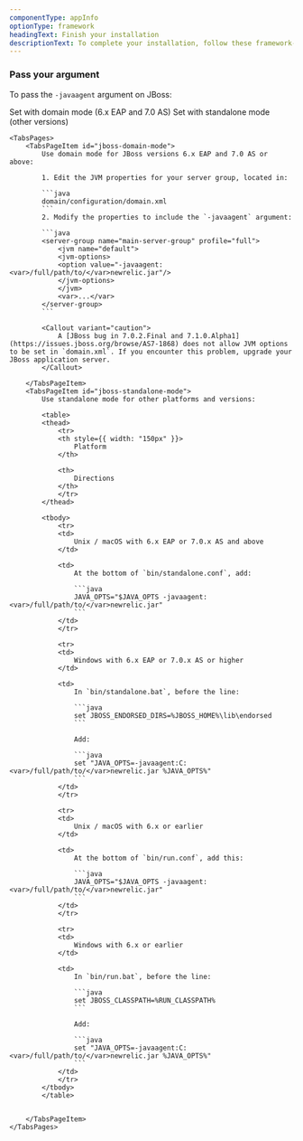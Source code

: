 ```yaml
---
componentType: appInfo
optionType: framework 
headingText: Finish your installation
descriptionText: To complete your installation, follow these framework-specific steps. If you need a different framework, select it at the top of this page.
---
```


### Pass your argument

To pass the `-javaagent` argument on JBoss:

<Tabs>
	<TabsBar>
		<TabsBarItem id="jboss-domain-mode">Set with domain mode (6.x EAP and 7.0 AS)</TabsBarItem>
		<TabsBarItem id="jboss-standalone-mode">Set with standalone mode (other versions)</TabsBarItem>
	</TabsBar>

	<TabsPages>
		<TabsPageItem id="jboss-domain-mode">
            Use domain mode for JBoss versions 6.x EAP and 7.0 AS or above:

            1. Edit the JVM properties for your server group, located in:

            ```java
            domain/configuration/domain.xml
            ```
            2. Modify the properties to include the `-javaagent` argument:

            ```java
            <server-group name="main-server-group" profile="full">
                <jvm name="default">
                <jvm-options>
                <option value="-javaagent:<var>/full/path/to/</var>newrelic.jar"/>
                </jvm-options>
                </jvm>
                <var>...</var>
            </server-group>
            ```

            <Callout variant="caution">
                A [JBoss bug in 7.0.2.Final and 7.1.0.Alpha1](https://issues.jboss.org/browse/AS7-1868) does not allow JVM options to be set in `domain.xml`. If you encounter this problem, upgrade your JBoss application server.
            </Callout>

		</TabsPageItem>
		<TabsPageItem id="jboss-standalone-mode">
            Use standalone mode for other platforms and versions:

            <table>
            <thead>
                <tr>
                <th style={{ width: "150px" }}>
                    Platform
                </th>

                <th>
                    Directions
                </th>
                </tr>
            </thead>

            <tbody>
                <tr>
                <td>
                    Unix / macOS with 6.x EAP or 7.0.x AS and above
                </td>

                <td>
                    At the bottom of `bin/standalone.conf`, add:

                    ```java
                    JAVA_OPTS="$JAVA_OPTS -javaagent:<var>/full/path/to/</var>newrelic.jar"
                    ```
                </td>
                </tr>

                <tr>
                <td>
                    Windows with 6.x EAP or 7.0.x AS or higher
                </td>

                <td>
                    In `bin/standalone.bat`, before the line:

                    ```java
                    set JBOSS_ENDORSED_DIRS=%JBOSS_HOME%\lib\endorsed
                    ```

                    Add:

                    ```java
                    set "JAVA_OPTS=-javaagent:C:<var>/full/path/to/</var>newrelic.jar %JAVA_OPTS%"
                    ```
                </td>
                </tr>

                <tr>
                <td>
                    Unix / macOS with 6.x or earlier
                </td>

                <td>
                    At the bottom of `bin/run.conf`, add this:

                    ```java
                    JAVA_OPTS="$JAVA_OPTS -javaagent:<var>/full/path/to/</var>newrelic.jar"
                    ```
                </td>
                </tr>

                <tr>
                <td>
                    Windows with 6.x or earlier
                </td>

                <td>
                    In `bin/run.bat`, before the line:

                    ```java
                    set JBOSS_CLASSPATH=%RUN_CLASSPATH%
                    ```

                    Add:

                    ```java
                    set "JAVA_OPTS=-javaagent:C:<var>/full/path/to/</var>newrelic.jar %JAVA_OPTS%"
                    ```
                </td>
                </tr>
            </tbody>
            </table>


		</TabsPageItem>
	</TabsPages>
</Tabs>

